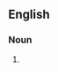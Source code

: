 ==English==

===Noun===
{{en-noun|-}}

# {{lb|en|American spelling}} {{alt spelling of|en|child labour}}